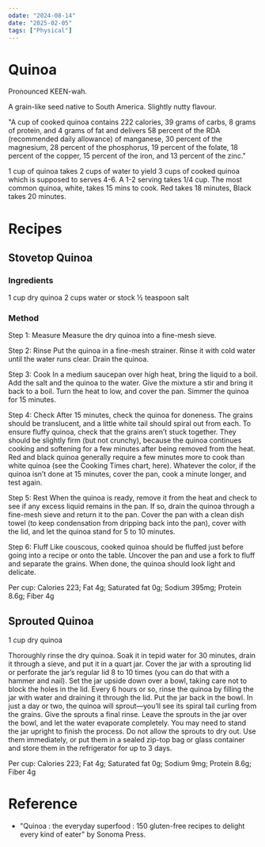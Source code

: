 ```yaml
---
odate: "2024-08-14"
date: "2025-02-05"
tags: ["Physical"]
---
```


# Quinoa

Pronounced KEEN-wah.



A grain-like seed native to South America. Slightly nutty flavour.

"A cup of cooked quinoa contains 222 calories, 39 grams of carbs, 8 grams of protein, and 4 grams of fat and delivers 58 percent of the RDA (recommended daily allowance) of manganese, 30 percent of the magnesium, 28 percent of the phosphorus, 19 percent of the folate, 18 percent of the copper, 15 percent of the iron, and 13 percent of the zinc."

1 cup of quinoa takes 2 cups of water to yield 3 cups of cooked quinoa which is supposed to serves 4-6. A 1-2 serving takes 1/4 cup. The most common quinoa, white, takes 15 mins to cook. Red takes 18 minutes, Black takes 20 minutes.

# Recipes

## Stovetop Quinoa

### Ingredients

1 cup dry quinoa
2 cups water or stock
½ teaspoon salt

### Method

Step 1: Measure Measure the dry quinoa into a fine-mesh sieve.

Step 2: Rinse Put the quinoa in a fine-mesh strainer. Rinse it with cold water until the water runs clear. Drain the quinoa.

Step 3: Cook In a medium saucepan over high heat, bring the liquid to a boil. Add the salt and the quinoa to the water. Give the mixture a stir and bring it back to a boil. Turn the heat to low, and cover the pan. Simmer the quinoa for 15 minutes.

Step 4: Check After 15 minutes, check the quinoa for doneness. The grains should be translucent, and a little white tail should spiral out from each. To ensure fluffy quinoa, check that the grains aren’t stuck together. They should be slightly firm (but not crunchy), because the quinoa continues cooking and softening for a few minutes after being removed from the heat.
Red and black quinoa generally require a few minutes more to cook than white quinoa (see the Cooking Times chart, here). Whatever the color, if the quinoa isn’t done at 15 minutes, cover the pan, cook a minute longer, and test again.

Step 5: Rest When the quinoa is ready, remove it from the heat and check to see if any excess liquid remains in the pan. If so, drain the quinoa through a fine-mesh sieve and return it to the pan. Cover the pan with a clean dish towel (to keep condensation from dripping back into the pan), cover with the lid, and let the quinoa stand for 5 to 10 minutes.

Step 6: Fluff Like couscous, cooked quinoa should be fluffed just before going into a recipe or onto the table. Uncover the pan and use a fork to fluff and separate the grains. When done, the quinoa should look light and delicate.

Per cup: Calories 223; Fat 4g; Saturated fat 0g; Sodium 395mg; Protein 8.6g; Fiber 4g

## Sprouted Quinoa

1 cup dry quinoa

Thoroughly rinse the dry quinoa. Soak it in tepid water for 30 minutes, drain it through a sieve, and put it in a quart jar.
Cover the jar with a sprouting lid or perforate the jar’s regular lid 8 to 10 times (you can do that with a hammer and nail). Set the jar upside down over a bowl, taking care not to block the holes in the lid.
Every 6 hours or so, rinse the quinoa by filling the jar with water and draining it through the lid. Put the jar back in the bowl. In just a day or two, the quinoa will sprout—you’ll see its spiral tail curling from the grains. Give the sprouts a final rinse.
Leave the sprouts in the jar over the bowl, and let the water evaporate completely. You may need to stand the jar upright to finish the process. Do not allow the sprouts to dry out.
Use them immediately, or put them in a sealed zip-top bag or glass container and store them in the refrigerator for up to 3 days.


Per cup: Calories 223; Fat 4g; Saturated fat 0g; Sodium 9mg; Protein 8.6g; Fiber 4g


# Reference

- "Quinoa : the everyday superfood : 150 gluten-free recipes to delight every kind of eater" by Sonoma Press.
